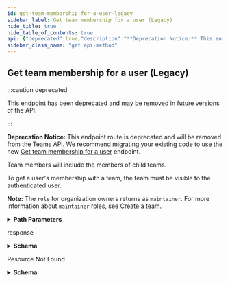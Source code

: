 ```yaml
---
id: get-team-membership-for-a-user-legacy
sidebar_label: Get team membership for a user (Legacy)
hide_title: true
hide_table_of_contents: true
api: {"deprecated":true,"description":"**Deprecation Notice:** This endpoint route is deprecated and will be removed from the Teams API. We recommend migrating your existing code to use the new [Get team membership for a user](https://docs.github.com/rest/reference/teams#get-team-membership-for-a-user) endpoint.\n\nTeam members will include the members of child teams.\n\nTo get a user's membership with a team, the team must be visible to the authenticated user.\n\n**Note:** The `role` for organization owners returns as `maintainer`. For more information about `maintainer` roles, see [Create a team](https://docs.github.com/rest/reference/teams#create-a-team).","externalDocs":{"description":"API method documentation","url":"https://docs.github.com/rest/reference/teams#get-team-membership-for-a-user-legacy"},"operationId":"teams/get-membership-for-user-legacy","parameters":[{"in":"path","name":"team_id","required":true,"schema":{"type":"integer"}},{"in":"path","name":"username","required":true,"schema":{"type":"string"}}],"responses":{"200":{"content":{"application/json":{"examples":{"response-if-user-has-a-pending-membership-with-team":{"summary":"Response if user has a pending membership with team","value":{"role":"member","state":"pending","url":"https://api.github.com/teams/1/memberships/octocat"}},"response-if-user-has-an-active-membership-with-team":{"summary":"Response if user has an active membership with team","value":{"role":"member","state":"active","url":"https://api.github.com/teams/1/memberships/octocat"}},"response-if-user-is-a-team-maintainer":{"summary":"Response if user is a team maintainer","value":{"role":"maintainer","state":"active","url":"https://api.github.com/teams/1/memberships/octocat"}}},"schema":{"description":"Team Membership","properties":{"role":{"default":"member","description":"The role of the user in the team.","enum":["member","maintainer"],"example":"member","type":"string"},"state":{"type":"string"},"url":{"format":"uri","type":"string"}},"required":["role","state","url"],"title":"Team Membership","type":"object"}}},"description":"response"},"404":{"content":{"application/json":{"schema":{"description":"Basic Error","properties":{"documentation_url":{"type":"string"},"message":{"type":"string"}},"title":"Basic Error","type":"object"}}},"description":"Resource Not Found"}},"tags":["teams"],"x-github":{"category":"teams","deprecationDate":"2020-01-21T00:00:00.000Z","enabledForGitHubApps":true,"githubCloudOnly":false,"previews":[],"removalDate":"2021-02-01T00:00:00.000Z","subcategory":"members"},"method":"get","path":"/teams/{team_id}/memberships/{username}","servers":[{"url":"https://api.github.com"}],"info":{"contact":{"name":"Support","url":"https://support.github.com/contact"},"description":"GitHub's v3 REST API.","license":{"name":"MIT","url":"https://spdx.org/licenses/MIT"},"termsOfService":"https://docs.github.com/articles/github-terms-of-service","title":"GitHub v3 REST API","version":"1.1.4","x-apisguru-categories":["collaboration","developer_tools"],"x-logo":{"url":"https://twitter.com/github/profile_image?size=original"},"x-origin":[{"format":"openapi","url":"https://raw.githubusercontent.com/github/rest-api-description/main/descriptions/api.github.com/api.github.com.json","version":"3.0"}],"x-providerName":"github.com"},"postman":{"name":"Get team membership for a user (Legacy)","description":{"content":"**Deprecation Notice:** This endpoint route is deprecated and will be removed from the Teams API. We recommend migrating your existing code to use the new [Get team membership for a user](https://docs.github.com/rest/reference/teams#get-team-membership-for-a-user) endpoint.\n\nTeam members will include the members of child teams.\n\nTo get a user's membership with a team, the team must be visible to the authenticated user.\n\n**Note:** The `role` for organization owners returns as `maintainer`. For more information about `maintainer` roles, see [Create a team](https://docs.github.com/rest/reference/teams#create-a-team).","type":"text/plain"},"url":{"path":["teams",":team_id","memberships",":username"],"host":["{{baseUrl}}"],"query":[],"variable":[{"disabled":false,"description":{"content":"(Required) ","type":"text/plain"},"type":"any","value":"","key":"team_id"},{"disabled":false,"description":{"content":"(Required) ","type":"text/plain"},"type":"any","value":"","key":"username"}]},"header":[{"key":"Accept","value":"application/json"}],"method":"GET"}}
sidebar_class_name: "get api-method"
---
```



## Get team membership for a user (Legacy)

:::caution deprecated

This endpoint has been deprecated and may be removed in future versions of the API.

:::

**Deprecation Notice:** This endpoint route is deprecated and will be removed from the Teams API. We recommend migrating your existing code to use the new [Get team membership for a user](https://docs.github.com/rest/reference/teams#get-team-membership-for-a-user) endpoint.

Team members will include the members of child teams.

To get a user&#39;s membership with a team, the team must be visible to the authenticated user.

**Note:** The `role` for organization owners returns as `maintainer`. For more information about `maintainer` roles, see [Create a team](https://docs.github.com/rest/reference/teams#create-a-team).

<details style={{"marginBottom":"1rem"}}><summary style={{}}><strong>Path Parameters</strong></summary><div><ul><ParamsItem className={"paramsItem"} param={{"in":"path","name":"team_id","required":true,"schema":{"type":"integer"}}}></ParamsItem><ParamsItem className={"paramsItem"} param={{"in":"path","name":"username","required":true,"schema":{"type":"string"}}}></ParamsItem></ul></div></details><div><ApiTabs><TabItem label={"200"} value={"200"}><div>

response

</div><div><details style={{}}><summary style={{"textAlign":"left"}}><strong>Schema</strong></summary><div style={{"textAlign":"left","marginLeft":"1rem"}}></div><ul style={{"marginLeft":"1rem"}}><SchemaItem collapsible={false} name={"role"} required={true} schemaDescription={"The role of the user in the team."} schemaName={"string"} qualifierMessage={"**Possible values:** [`member`, `maintainer`]"}></SchemaItem><SchemaItem collapsible={false} name={"state"} required={true} schemaDescription={undefined} schemaName={"string"} qualifierMessage={undefined}></SchemaItem><SchemaItem collapsible={false} name={"url"} required={true} schemaDescription={undefined} schemaName={"uri"} qualifierMessage={undefined}></SchemaItem></ul></details></div></TabItem><TabItem label={"404"} value={"404"}><div>

Resource Not Found

</div><div><details style={{}}><summary style={{"textAlign":"left"}}><strong>Schema</strong></summary><div style={{"textAlign":"left","marginLeft":"1rem"}}></div><ul style={{"marginLeft":"1rem"}}><SchemaItem collapsible={false} name={"documentation_url"} required={false} schemaDescription={undefined} schemaName={"string"} qualifierMessage={undefined}></SchemaItem><SchemaItem collapsible={false} name={"message"} required={false} schemaDescription={undefined} schemaName={"string"} qualifierMessage={undefined}></SchemaItem></ul></details></div></TabItem></ApiTabs></div>
      